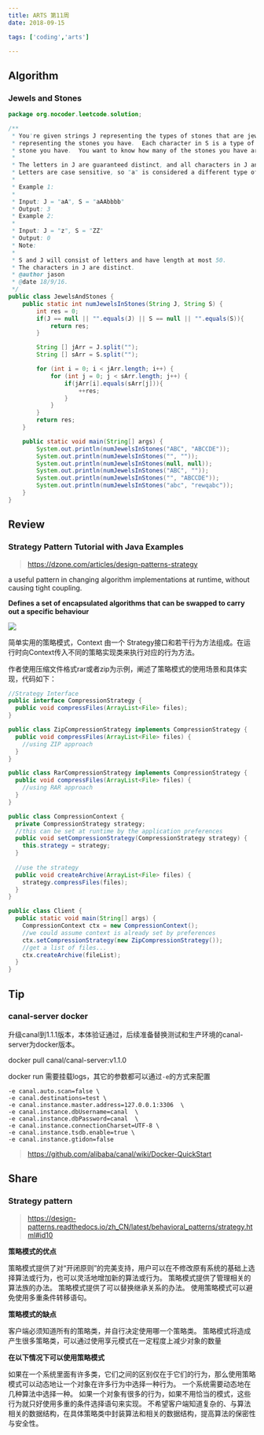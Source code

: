 ```yaml
---
title: ARTS 第11周
date: 2018-09-15

tags: ['coding','arts']

---
```


## Algorithm

### Jewels and Stones

```java
package org.nocoder.leetcode.solution;

/**
 * You're given strings J representing the types of stones that are jewels, and S
 * representing the stones you have.  Each character in S is a type of
 * stone you have.  You want to know how many of the stones you have are also jewels.
 *
 * The letters in J are guaranteed distinct, and all characters in J and S are letters.
 * Letters are case sensitive, so "a" is considered a different type of stone from "A".
 *
 * Example 1:
 *
 * Input: J = "aA", S = "aAAbbbb"
 * Output: 3
 * Example 2:
 *
 * Input: J = "z", S = "ZZ"
 * Output: 0
 * Note:
 *
 * S and J will consist of letters and have length at most 50.
 * The characters in J are distinct.
 * @author jason
 * @date 18/9/16.
 */
public class JewelsAndStones {
    public static int numJewelsInStones(String J, String S) {
        int res = 0;
        if(J == null || "".equals(J) || S == null || "".equals(S)){
            return res;
        }

        String [] jArr = J.split("");
        String [] sArr = S.split("");

        for (int i = 0; i < jArr.length; i++) {
            for (int j = 0; j < sArr.length; j++) {
                if(jArr[i].equals(sArr[j])){
                    ++res;
                }
            }
        }
        return res;
    }

    public static void main(String[] args) {
        System.out.println(numJewelsInStones("ABC", "ABCCDE"));
        System.out.println(numJewelsInStones("", ""));
        System.out.println(numJewelsInStones(null, null));
        System.out.println(numJewelsInStones("ABC", ""));
        System.out.println(numJewelsInStones("", "ABCCDE"));
        System.out.println(numJewelsInStones("abc", "rewqabc"));
    }
}

```

## Review

### Strategy Pattern Tutorial with Java Examples

> https://dzone.com/articles/design-patterns-strategy

a useful pattern in changing algorithm implementations at runtime, without causing tight coupling.

**Defines a set of encapsulated algorithms that can be swapped to carry out a specific behaviour**

![](https://raw.githubusercontent.com/yangjinlong86/nocoder/master/data/images/design-pattern/strategy_pattern.png)

简单实用的策略模式，Context 由一个 Strategy接口和若干行为方法组成。在运行时向Context传入不同的策略实现类来执行对应的行为方法。

作者使用压缩文件格式rar或者zip为示例，阐述了策略模式的使用场景和具体实现，代码如下：

```java
//Strategy Interface
public interface CompressionStrategy {
  public void compressFiles(ArrayList<File> files);
}
```

```java
public class ZipCompressionStrategy implements CompressionStrategy {
  public void compressFiles(ArrayList<File> files) {
    //using ZIP approach
  }
}
```

```java
public class RarCompressionStrategy implements CompressionStrategy {
  public void compressFiles(ArrayList<File> files) {
    //using RAR approach
  }
}
```

```java
public class CompressionContext {
  private CompressionStrategy strategy;
  //this can be set at runtime by the application preferences
  public void setCompressionStrategy(CompressionStrategy strategy) {
    this.strategy = strategy;
  }
  
  //use the strategy
  public void createArchive(ArrayList<File> files) {
    strategy.compressFiles(files);
  }
}
```

```java
public class Client {
  public static void main(String[] args) {
    CompressionContext ctx = new CompressionContext();
    //we could assume context is already set by preferences
    ctx.setCompressionStrategy(new ZipCompressionStrategy());
    //get a list of files...
    ctx.createArchive(fileList);
  }
}
```


## Tip

### canal-server docker

升级canal到1.1.1版本，本体验证通过，后续准备替换测试和生产环境的canal-server为docker版本。

docker pull canal/canal-server:v1.1.0

docker run 需要挂载logs，其它的参数都可以通过`-e`的方式来配置

```
-e canal.auto.scan=false \
-e canal.destinations=test \
-e canal.instance.master.address=127.0.0.1:3306  \
-e canal.instance.dbUsername=canal  \
-e canal.instance.dbPassword=canal  \
-e canal.instance.connectionCharset=UTF-8 \
-e canal.instance.tsdb.enable=true \
-e canal.instance.gtidon=false
```

> https://github.com/alibaba/canal/wiki/Docker-QuickStart

## Share

### Strategy pattern

> https://design-patterns.readthedocs.io/zh_CN/latest/behavioral_patterns/strategy.html#id10

**策略模式的优点**

策略模式提供了对“开闭原则”的完美支持，用户可以在不修改原有系统的基础上选择算法或行为，也可以灵活地增加新的算法或行为。
策略模式提供了管理相关的算法族的办法。
策略模式提供了可以替换继承关系的办法。
使用策略模式可以避免使用多重条件转移语句。

**策略模式的缺点**

客户端必须知道所有的策略类，并自行决定使用哪一个策略类。
策略模式将造成产生很多策略类，可以通过使用享元模式在一定程度上减少对象的数量

**在以下情况下可以使用策略模式**

如果在一个系统里面有许多类，它们之间的区别仅在于它们的行为，那么使用策略模式可以动态地让一个对象在许多行为中选择一种行为。
一个系统需要动态地在几种算法中选择一种。
如果一个对象有很多的行为，如果不用恰当的模式，这些行为就只好使用多重的条件选择语句来实现。
不希望客户端知道复杂的、与算法相关的数据结构，在具体策略类中封装算法和相关的数据结构，提高算法的保密性与安全性。